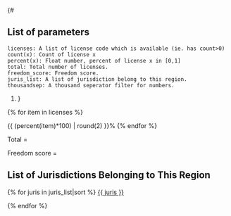 ﻿{# 
== List of parameters ==
 licenses: A list of license code which is available (ie. has count>0)
 count(x): Count of license x
 percent(x): Float number, percent of license x in [0,1]
 total: Total number of licenses.
 freedom_score: Freedom score.
 juris_list: A list of jurisdiction belong to this region.
 thousandsep: A thousand seperator filter for numbers.
#}
{% for item in licenses %}

{{item}} {{count(item) | thousandsep}} {{ (percent(item)*100) | round(2) }}%
{% endfor %}

Total = {{total | thousandsep}}

Freedom score = {{freedom_score | round(2)}}


== List of Jurisdictions Belonging to This Region ==

{% for juris in juris_list|sort %}
[[{{ juris }}]]

{% endfor %}

